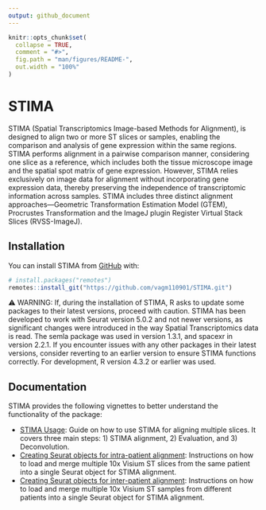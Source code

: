 ```yaml
---
output: github_document
---
```


```r
knitr::opts_chunk$set(
  collapse = TRUE,
  comment = "#>",
  fig.path = "man/figures/README-",
  out.width = "100%"
)
```

# STIMA

<!-- badges: start -->
<!-- badges: end -->

STIMA (Spatial Transcriptomics Image-based Methods for Alignment), is designed to align two or more 
ST slices or samples, enabling the comparison and analysis of gene expression within the same regions. 
STIMA performs alignment in a pairwise comparison manner, considering one slice as a reference, which 
includes both the tissue microscope image and the spatial spot matrix of gene expression. However, 
STIMA relies exclusively on image data for alignment without incorporating gene expression data, thereby 
preserving the independence of transcriptomic information across samples. STIMA includes three distinct 
alignment approaches—Geometric Transformation Estimation Model (GTEM), Procrustes Transformation and the 
ImageJ plugin Register Virtual Stack Slices (RVSS-ImageJ).

## Installation

You can install STIMA from [GitHub](https://github.com/) with:

``` r
# install.packages("remotes")
remotes::install_git("https://github.com/vagm110901/STIMA.git")
```

⚠️ WARNING: If, during the installation of STIMA, R asks to update some packages to their latest versions, proceed with caution.
STIMA has been developed to work with Seurat version 5.0.2 and not newer versions, as significant changes were introduced in the way Spatial Transcriptomics data is read.
The semla package was used in version 1.3.1, and spacexr in version 2.2.1.
If you encounter issues with any other packages in their latest versions, consider reverting to an earlier version to ensure STIMA functions correctly.
For development, R version 4.3.2 or earlier was used.

## Documentation

STIMA provides the following vignettes to better understand the functionality of the package:

- [STIMA Usage](vignettes/STIMA_align_intrapatient.Rmd): Guide on how to use STIMA for aligning multiple slices. It covers three main steps: 1) STIMA alignment, 2) Evaluation, and 3) Deconvolution. 
- [Creating Seurat objects for intra-patient alignment](vignettes/Rscript_Yadav2023_Merge4Slices.Rmd): Instructions on how to load and merge multiple 10x Visium ST slices from the same patient into a single Seurat object for STIMA alignment. 
- [Creating Seurat objects for inter-patient alignment](vignettes/Rscript_Yadav2023_Merge4Patients.Rmd): Instructions on how to load and merge multiple 10x Visium ST samples from different patients into a single Seurat object for STIMA alignment.

